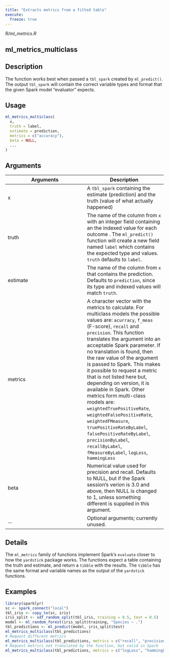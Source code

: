 ```yaml
---
title: "Extracts metrics from a fitted table"
execute:
  freeze: true
---
```


*R/ml_metrics.R*

## ml_metrics_multiclass

## Description
The function works best when passed a `tbl_spark` created by `ml_predict()`. The output `tbl_spark` will contain the correct variable types and format that the given Spark model "evaluator" expects. 


## Usage
```r
ml_metrics_multiclass( 
  x, 
  truth = label, 
  estimate = prediction, 
  metrics = c("accuracy"), 
  beta = NULL, 
  ... 
) 
```

## Arguments
|Arguments|Description|
|---|---|
| x | A `tbl_spark` containing the estimate (prediction) and the truth (value of what actually happened) |
| truth | The name of the column from `x` with an integer field containing an the indexed value for each outcome . The `ml_predict()` function will create a new field named `label` which contains the expected type and values. `truth` defaults to `label`. |
| estimate | The name of the column from `x` that contains the prediction. Defaults to `prediction`, since its type and indexed values will match `truth`. |
| metrics | A character vector with the metrics to calculate. For multiclass models the possible values are: `acurracy`, `f_meas` (F-score), `recall` and `precision`. This function translates the argument into an acceptable Spark parameter. If no translation is found, then the raw value of the argument is passed to Spark. This makes it possible to request a metric that is not listed here but, depending on version, it is available in Spark. Other metrics form multi-class models are: `weightedTruePositiveRate`, `weightedFalsePositiveRate`, `weightedFMeasure`, `truePositiveRateByLabel`, `falsePositiveRateByLabel`, `precisionByLabel`, `recallByLabel`, `fMeasureByLabel`, `logLoss`, `hammingLoss` |
| beta | Numerical value used for precision and recall. Defaults to NULL, but if the Spark session's verion is 3.0 and above, then NULL is changed to 1, unless something different is supplied in this argument. |
| ... | Optional arguments; currently unused. |

## Details
The `ml_metrics` family of functions implement Spark's `evaluate` closer to how the `yardstick` package works. The functions expect a table containing the truth and estimate, and return a `tibble` with the results. The `tibble` has the same format and variable names as the output of the `yardstick` functions. 




## Examples
```r
library(sparklyr)
sc <- spark_connect("local") 
tbl_iris <- copy_to(sc, iris) 
iris_split <- sdf_random_split(tbl_iris, training = 0.5, test = 0.5) 
model <- ml_random_forest(iris_split$training, "Species ~ .") 
tbl_predictions <- ml_predict(model, iris_split$test) 
ml_metrics_multiclass(tbl_predictions) 
# Request different metrics 
ml_metrics_multiclass(tbl_predictions, metrics = c("recall", "precision")) 
# Request metrics not translated by the function, but valid in Spark 
ml_metrics_multiclass(tbl_predictions, metrics = c("logLoss", "hammingLoss")) 
```


